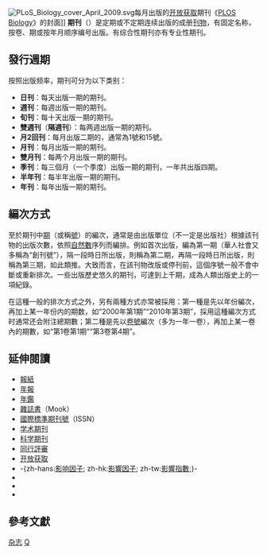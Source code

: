 {{Refimprove|time=2021-08-22}}
[[File:PLoS_Biology_cover_April_2009.svg|thumb]]每月出版的[[开放获取|开放获取]]期刊《[[PLOS_Biology|PLOS Biology]]》的封面]]
'''期刊'''（{{lang-en|Periodical publication}}）是定期或不定期连续出版的成册[[刊物|刊物]]，有固定名称，按卷、期或按年月顺序编号出版。有综合性期刊亦有专业性期刊。{{r|现代汉语词典}}

==發行週期==
按照出版频率，期刊可分为以下类别：

* '''日刊'''：每天出版一期的期刊。
* '''週刊'''：每週出版一期的期刊。
* '''旬刊'''：每十天出版一期的期刊。
* '''雙週刊'''（'''隔週刊'''）：每两週出版一期的期刊。
* '''月2回刊'''：每月出版二期的，通常為1號和15號。
* '''月刊'''：每月出版一期的期刊。
* '''雙月刊'''：每两个月出版一期的期刊。
* '''季刊'''：每三個月（一个季度）出版一期的期刊，一年共出版四期。
* '''半年刊'''：每半年出版一期的期刊。
* '''年刊'''：每年出版一期的期刊。

==編次方式==
至於期刊中[[期|期]]（或稱[[号_(消歧义)#号码|號]]）的編次，通常是由出版單位（不一定是出版社）根據該刊物的出版次數，依照[[自然數|自然數]]序列而編排。例如首次出版，編為第一期（華人社會又多稱為“創刊號”），隔一段時日所出版，則稱為第二期，再隔一段時日所出版，則稱為第三期，如此類推。大致而言，在該刊物改版或停刊前，這個序號一般不會中斷或重新排次。一些出版歷史悠久的期刊，可達到上千期，成為人類出版史上的一項紀錄。

在這種一般的排次方式之外，另有兩種方式亦常被採用：第一種是先以年份編次，再加上某一年份内的期数，如“2000年第1期”“2010年第3期”，採用這種編次方式时通常还会附注總期數；第二種是先以[[卷|卷號]]編次（多为一年一卷），再加上某一卷內的期數，如“第1卷第1期”“第3卷第4期”。

==延伸閱讀==
* [[報紙|報紙]]
* [[年報|年報]]
* [[年鑑|年鑑]]
* [[雜誌書|雜誌書]]（Mook）
* [[國際標準期刊號|國際標準期刊號]]（ISSN）
* [[学术期刊|学术期刊]]
* [[科学期刊|科学期刊]]
* [[同行評審|同行評審]]
* [[开放获取|开放获取]]
* -{zh-hans:[[影响因子|影响因子]]; zh-hk:[[影響因子|影響因子]]; zh-tw:[[影響指數|影響指數]];}-
* {{Intitle|期刊}}
* {{Intitle|杂志}}
* {{Intitle|雜誌}}

==參考文獻==
{{Reflist|refs=
<ref name="现代汉语词典">{{cite book |author=[[中国社会科学院语言研究所|中国社会科学院语言研究所]]词典编辑室 |title=现代汉语词典 |edition=(第7版) |year=2019 |publisher=[[商务印书馆|商务印书馆]] |location=[[北京|北京]] |isbn=978-7-100-17823-5}}{{zh-cn}}</ref>
}}

{{Authority control}}

[[Category:杂志|]]
[[Category:出版業|Q]]